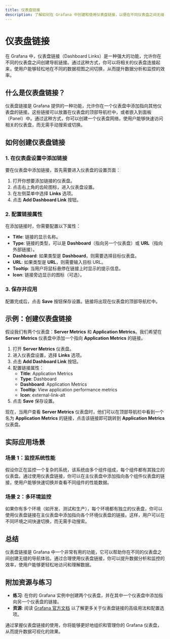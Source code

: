 ```yaml
---
title: 仪表盘链接
description: 了解如何在 Grafana 中创建和使用仪表盘链接，以便在不同仪表盘之间无缝导航并增强数据可视化体验。
---
```


# 仪表盘链接

在 Grafana 中，仪表盘链接（Dashboard Links）是一种强大的功能，允许你在不同的仪表盘之间创建导航链接。通过这种方式，你可以将相关的仪表盘连接起来，使用户能够轻松地在不同的数据视图之间切换，从而提升数据分析和监控的效率。

## 什么是仪表盘链接？

仪表盘链接是 Grafana 提供的一种功能，允许你在一个仪表盘中添加指向其他仪表盘的链接。这些链接可以放置在仪表盘的顶部导航栏中，或者嵌入到面板（Panel）中。通过这种方式，你可以创建一个仪表盘网络，使用户能够快速访问相关的仪表盘，而无需手动搜索或切换。

## 如何创建仪表盘链接

### 1. 在仪表盘设置中添加链接

要在仪表盘中添加链接，首先需要进入仪表盘的设置页面：

1. 打开你想要添加链接的仪表盘。
2. 点击右上角的齿轮图标，进入仪表盘设置。
3. 在左侧菜单中选择 **Links** 选项。
4. 点击 **Add Dashboard Link** 按钮。

### 2. 配置链接属性

在添加链接时，你需要配置以下属性：

- **Title**: 链接的显示名称。
- **Type**: 链接的类型，可以是 **Dashboard**（指向另一个仪表盘）或 **URL**（指向外部链接）。
- **Dashboard**: 如果类型是 **Dashboard**，则需要选择目标仪表盘。
- **URL**: 如果类型是 **URL**，则需要输入目标 URL。
- **Tooltip**: 当用户将鼠标悬停在链接上时显示的提示信息。
- **Icon**: 链接旁边显示的图标（可选）。

### 3. 保存并应用

配置完成后，点击 **Save** 按钮保存设置。链接将出现在仪表盘的顶部导航栏中。

## 示例：创建仪表盘链接

假设我们有两个仪表盘：**Server Metrics** 和 **Application Metrics**。我们希望在 **Server Metrics** 仪表盘中添加一个指向 **Application Metrics** 的链接。

1. 打开 **Server Metrics** 仪表盘。
2. 进入仪表盘设置，选择 **Links** 选项。
3. 点击 **Add Dashboard Link** 按钮。
4. 配置链接属性：
   - **Title**: Application Metrics
   - **Type**: Dashboard
   - **Dashboard**: Application Metrics
   - **Tooltip**: View application performance metrics
   - **Icon**: external-link-alt
5. 点击 **Save** 保存设置。

现在，当用户查看 **Server Metrics** 仪表盘时，他们可以在顶部导航栏中看到一个名为 **Application Metrics** 的链接，点击该链接即可跳转到 **Application Metrics** 仪表盘。

## 实际应用场景

### 场景 1：监控系统性能

假设你正在监控一个复杂的系统，该系统由多个组件组成，每个组件都有其独立的仪表盘。通过使用仪表盘链接，你可以在主仪表盘中添加指向各个组件仪表盘的链接，使用户能够快速切换并查看不同组件的性能数据。

### 场景 2：多环境监控

如果你有多个环境（如开发、测试和生产），每个环境都有独立的仪表盘，你可以使用仪表盘链接在主仪表盘中添加指向各个环境仪表盘的链接。这样，用户可以在不同环境之间快速切换，而无需手动搜索。

## 总结

仪表盘链接是 Grafana 中一个非常有用的功能，它可以帮助你在不同的仪表盘之间创建无缝的导航体验。通过合理使用仪表盘链接，你可以提升数据分析和监控的效率，使用户能够更轻松地访问和理解数据。

## 附加资源与练习

- **练习**: 在你的 Grafana 实例中创建两个仪表盘，并在其中一个仪表盘中添加指向另一个仪表盘的链接。
- **资源**: 阅读 [Grafana 官方文档](https://grafana.com/docs/grafana/latest/dashboards/dashboard-links/) 以了解更多关于仪表盘链接的高级用法和配置选项。

通过掌握仪表盘链接的使用，你将能够更好地组织和管理你的 Grafana 仪表盘，从而提升数据可视化的效果。